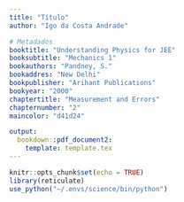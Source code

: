 ```yaml
---
title: "Título"
author: "Igo da Costa Andrade"

# Metadados
booktitle: "Understanding Physics for JEE"
booksubtitle: "Mechanics 1"
bookauthors: "Pandney, S."
bookaddres: "New Delhi"
bookpublisher: "Arihant Publications"
bookyear: "2000"
chaptertitle: "Measurement and Errors"
chapternumber: "2"
maincolor: "d41d24"

output: 
  bookdown::pdf_document2:
    template: template.tex
---
```


```r
knitr::opts_chunk$set(echo = TRUE)
library(reticulate)
use_python("~/.envs/science/bin/python")
```


\section*{Questões Objetivas}

\begin{enumerate}
  \item O número de algarismos significativos em 3400 é:
  \begin{enumerate}
    \item 3
    \item 1
    \item 4
    \item 2
  \end{enumerate}
  \iniSol
    Observemos que $3400 = 3,4 \times 10^3$. Assim, temos dois algarismos significativos, a saber, 3 e 4. Portanto, a resposta correta é o item D.
  \fimSol
  %%%%
  \item Os algarismos significativos no número $6,0023$ são:
  \begin{enumerate}
    \item 2
    \item 5
    \item 4
    \item 3
  \end{enumerate}
  \iniSol
    Temos cinco algarismos significativos em $6,0023$: $6, 0, 0, 2, \text{ e } 3$. Resposta correta: item B.
  \fimSol
  %%%%
  \item O comprimento e a largura de uma folha de metal são $3,124$ m e $3,002$ m, respectivamente. A área desta folha, arredondada para o número correto de algarismos significativos, é:
  \begin{enumerate}
    \item $9,378\text{ m}^2$
    \item $9,37\text{ m}^2$
    \item $9,4\text{ m}^2$
    \item Nenhuma das anteriores.
  \end{enumerate}
  \iniSol
    $$
      \text{Área} = \text{Comprimento} \times \text{Largura} = 3,124 \times 3,002 =  9,378248
    $$
    Com a correta quantidade de algarismos significativos, $\text{Área} = 9,378\text{ m}^2$. Resposta: item A.
  \fimSol
  %%%%
  \item O comprimento, a largura e a espessura de um bloco são dadas por $l = 12$ cm, $b = 6$ cm e $t = 2,45$ cm. O volume do bloco, de acordo com o conceito de algarismos significativos, deve ser:
  \begin{enumerate}
    \item $1 \times 10^2\text{ cm}^3$
    \item $2 \times 10^2\text{ cm}^3$
    \item $1,763 \times 10^2\text{ cm}^3$
    \item 1Nenhuma das anteriores.
  \end{enumerate}
  \iniSol
    $$
    V = l \times b \times t = 12 \times 6 \times 2,45 = 176,4 \text{ cm}^3 = 1,764 \times 10^2 \text{ cm}^3
    $$
    Note-se que o comprimento ($l$), a largura ($b$) e a espessura ($t$) possuem respectivamente 2, 1 e 3 algarismos significativos. A resposta do volume $V = l \times b \times t$ deve ser arredondada para a menor quantidade de algarismos significativos das quantidades dadas, ou seja, 1 (um) algarismos significativo. Portanto, de acordo com o conceito de algarismos significativos:
    $$ V = 2 \times 10^2 \text{ cm}^3 $$
    Reposta correta: item B.
  \fimSol
  %%%%
  \item Se o erro na medição do raio de uma esfera é de 1\%, qual será o erro na medição do volume?
  \begin{enumerate}
    \item 1\%
    \item $\dfrac{1}{3}$\%
    \item 3\%
    \item 1Nenhuma das anteriores.
  \end{enumerate}
  \iniSol
  Consideremos a fórmula para o volume $V$ de uma esfera de raio $R$: $$V = \dfrac{4}{3}\pi R^3$$
  Tomando diferenciais em ambos os lados da equação, temos:
  \begin{align*}
    V = \dfrac{4}{3} \pi R^3 &\Rightarrow dV = \dfrac{4}{3}\pi \left(3R^2 dR\right) \Rightarrow dV = \dfrac{4}{3}\pi R^3 \left(3\dfrac{dR}{R}\right) \Rightarrow \dfrac{dV}{V} = 3 \dfrac{dR}{R} \Rightarrow \dfrac{\Delta V}{V} = 3 \dfrac{\Delta R}{R}
  \end{align*}
  Dado que $\dfrac{\Delta R}{R} = 1\%$, temos:
  $$
  \dfrac{\Delta V}{V} = 3 \dfrac{\Delta R}{R} = 3 \cdot 1\% = 3\%
  $$
  Resposta correta: item C.
  \fimSol
  %%%%
  \item A densidade de um cubo é determinada medindo sua massa e o comprimento de seus lados. Se o erro máximo na medição da massa e do comprimento for de 4\% e 3\%, respectivamente, o erro máximo na medição da densidade será:
  \begin{enumerate}
    \item 7\%
    \item 9\%
    \item 12\%
    \item 13\%
  \end{enumerate}
  \iniSol
    Seja o volume ($V$) do cubo dado por $V = l^3$, em que $l$ é comprimento de seus lados. Assim,
    \begin{align*}
      \rho = \dfrac{m}{V} \Rightarrow \rho = \dfrac{m}{l^3}  &\Rightarrow d \rho = \dfrac{dm \cdot l^3 - m \cdot (3l^2 dl)}{(l^3)^6} \Rightarrow \dfrac{d \rho}{\rho} = \dfrac{\dfrac{dm \cdot l^3 - m \cdot (3l^2 dl)}{(l^3)^6}}{\dfrac{m}{l^3}}\\
      &\Rightarrow \dfrac{d \rho}{\rho} = \dfrac{dm}{m} - 3\dfrac{dl}{l}\\
      &\Rightarrow \left(\dfrac{\Delta \rho}{\rho}\right)_{max} = max \left(\pm \dfrac{\Delta m}{m} \mp 3 \dfrac{\Delta l}{l}\right)\\
      &\Rightarrow \left(\dfrac{\Delta \rho}{\rho}\right)_{max} = \dfrac{\Delta m}{m} + 3\dfrac{\Delta l}{l} = 4\% + 3 \cdot 3\%= 13\%
    \end{align*}
    Resposta Correta: item D.
  \fimSol
  %%%%
  \item O erro percentual na medição da massa e da velocidade é de 2\% e 3\%, respectivamente. O erro na medição da energia cinética, obtido a partir da medição da massa e da velocidade, será:
  \begin{enumerate}
    \item 12\%
    \item 10\%
    \item 8\%
    \item 5\%
  \end{enumerate}
  \iniSol
  \begin{align*}
    K = \dfrac{1}{2}mv^2 &\Rightarrow dK = \dfrac{1}{2} dm v^2 + \dfrac{1}{2} m (2v dv) \Rightarrow \dfrac{d K}{K} = \dfrac{\dfrac{1}{2} dm v^2 + \dfrac{1}{2} m (2v dv)}{\dfrac{1}{2}m v^2}\\
    &\Rightarrow \dfrac{dK}{K} = \dfrac{dm}{m} + 2 \dfrac{dv}{v}\\
    &\Rightarrow \left(\dfrac{\Delta K}{K}\right)_{max} = max \left(\pm \dfrac{\Delta m}{m} \pm 2 \dfrac{\Delta v}{v}\right)\\
    &\Rightarrow \left(\dfrac{\Delta K}{K}\right)_{max} = \dfrac{\Delta m}{m} + \dfrac{\Delta v}{v} = 2\% + 2 \cdot 3\% = 8\%
  \end{align*}
  Resposta correta: item C.
  \fimSol
  %%%%
  \item Uma força \( F \) é aplicada em uma placa quadrada de lado \( L \). Se o erro percentual na determinação de \( L \) é de 2\% e o de \( F \) é de 4\%, qual é o erro permitido na pressão?
  \begin{enumerate}
    \item 8\% 
    \item 6\%
    \item 4\%
    \item 2\%
  \end{enumerate}
  \iniSol
    \begin{align*}
      p = \dfrac{F}{A} \Rightarrow p = \dfrac{F}{L^2} & \Rightarrow dp = \dfrac{dF L ^2 - F (2L dL)}{L^2} \Rightarrow \dfrac{dp}{p} = \dfrac{\dfrac{dF L ^2 - F (2L dL)}{L^2}}{\dfrac{F}{L^2}}\\
      &\Rightarrow \dfrac{dp}{p} = \dfrac{dF}{F} - 2\dfrac{dL}{L}\\
      &\Rightarrow \left(\dfrac{\Delta p}{p}\right)_{max} =  max \left(\pm \dfrac{\Delta F}{F} \mp 2 \dfrac{\Delta L}{L}\right)\\
       &\Rightarrow \left(\dfrac{\Delta p}{p}\right)_{max} = \dfrac{\Delta F}{F} + 2 \dfrac{\Delta L}{L} = 4\% + 2 \cdot 2\% = 8\%
    \end{align*}
    Resposta Correta: item A.
  \fimSol
  %%%%
  \item O calor gerado em um circuito depende da resistência, da corrente e do tempo durante o qual a corrente flui. Se o erro na medição desses valores é de 1\%, 2\% e 1\%, respectivamente, então o erro máximo na medição do calor é:
  \begin{enumerate}
    \item 8\%
    \item 6\%
    \item 18\%
    \item 12\%
  \end{enumerate}
  \iniSol
    A potência dissipada em um circuito com resistência $R$, no qual circula uma correten $i$ é dada por $P = Ri^2$. Assim, o calor $H$ gerado num tempo $t$ é:
    $$H = Ri^2 t$$
    Portanto, diferenciando a equação acima, obtemos
    \begin{align*}
      dH = d(Ri^2) t + Ri^2 dt = dR i^2 t + R (2i di) t + Ri^2 dt & \Rightarrow \dfrac{dH}{H} = \dfrac{dR i^2 t + R (2i di) t + Ri^2 dt}{Ri^2 t} \\
      &\Rightarrow \dfrac{dH}{H} = \dfrac{dR}{R} + 2\dfrac{di}{i} + \dfrac{dt}{t}\\
      &\Rightarrow \left(\dfrac{\Delta H}{H}\right)_{max} = max\left(\pm \dfrac{\Delta R}{R} \pm 2 \dfrac{\Delta i}{i} \pm \dfrac{\Delta t}{t}\right)\\
      &\Rightarrow \left(\dfrac{\Delta H}{H}\right)_{max} = \dfrac{\Delta R}{R} +2\dfrac{\Delta i}{i} + \dfrac{\Delta t}{t}\\
      &\Rightarrow \left(\dfrac{\Delta H}{H}\right)_{max} = 1\% + 2 \cdot 2\% + 1\% = 6\%
    \end{align*}
    Resposta Correta: item B.
  \fimSol
  %%%%
  \item Seja \( g \) a aceleração devido à gravidade na superfície da Terra e \( K \) a energia cinética rotacional da Terra. Suponha que o raio da Terra diminua em 2\%. Mantendo todas as outras quantidades constantes, então:
  \begin{enumerate}
    \item $g$ aumenta 2\% e $K$ aumenta 2\%.
    \item $g$ aumenta 4\% e $K$ decresce 4\%.
    \item $g$ decresce 4\% e $K$ decresce 2\%.
    \item $g$ decresce 2\% e $K$ decresce 4\%.
  \end{enumerate}
  \iniSol
  Seja $R$ o raio da Terra. A aceleração da gravidade $g$ na superfície terrestre é dada por:
  $$
    g = \dfrac{G M}{R^2}
  $$
  em que $G = 6,67 \times 10^{-11} \text{ m}^3\text{kg}^{-1}\text{s}^{-2}$ é a constante de gravitação universal e $M$ é a massa da Terra. Considerando uma redução percentual $\dfrac{\Delta R}{R} = 2\%$ no raio terrestre e mantendo as demais quantidades constantes, temos:
  \begin{align*}
    g = GM R^{-2} &\Rightarrow dg = GM (-2R^{-3} dR) \Rightarrow \dfrac{dg}{g} = \dfrac{-2GMR^{-3}dR}{GMR^{-2}}\\
    &\Rightarrow \dfrac{dg}{g} = - 2\dfrac{dR}{R} \Rightarrow \dfrac{\Delta g}{g} = - 2\dfrac{\Delta R}{R} = - 2 \cdot (-2\%) = +4\%
  \end{align*}
  A energia cinética de rotação da Terra é $$K = \dfrac{1}{2}I\omega^2$$
  em que $I = \dfrac{2}{5}MR^2$ é o momento de inércia da Terra, considerada esférica e $\omega$ é a velocidade angular de rotação. Assim:
  $$
  K = \dfrac{1}{5}MR^2\omega^2
  $$
  Diferenciando a equação acima e considerando apenas a variação do raio $R$, temos:
  \begin{align*}
  dK = \dfrac{1}{5}M\omega^2 (2RdR) & \Rightarrow \dfrac{dK}{K} = \dfrac{\dfrac{1}{5}M\omega^2 (2RdR)}{\dfrac{1}{5}MR^2\omega^2}\\
  &\Rightarrow \dfrac{dK}{K} = 2\dfrac{dR}{R}\\
  &\Rightarrow \dfrac{\Delta K}{K} = 2 \dfrac{\Delta R}{R} = 2 \cdot (-2\%) = -4\%
  \end{align*}
  Portanto, uma diminuição de 2\% no raio da Terra provoca um aumento de 4\% na aceleração da gravidade $g$ e uma diminuição de 4\% na energia cinética de rotação.
  
  \fimSol
  %%%%
  \item Uma quantidade física $A$ é dependente de outras quatro quantidades físicas $p$, $q$, $r$ e $s$ por meio da equaçãção $A = \dfrac{\sqrt{pq}}{r^2s^3}$. O erro percentual das medidas de $p$, $q$, $r$ e $s$ são 1\%, 3\%, 0,5\% e 0.33\%, respectivamente, então o erro percentual máximo de $A$ é:
  \begin{enumerate}
    \item 2\%
    \item 0\%
    \item 4\%
    \item 3\%
  \end{enumerate}
  \iniSol
  \begin{small}
  \begin{align*}
    A = \dfrac{\sqrt{pq}}{r^2s^3} & \Rightarrow A = p^{1/2}q^{1/2} r^{-2}s^{-3} \Rightarrow dA = d(p^{1/2}) q^{1/2} r^{-2}s^{-3} + p^{1/2}d(q^{1/2} r^{-2}s^{-3})\\
    &\Rightarrow dA = \left(\dfrac{1}{2}p^{-1/2}dp\right)q^{1/2} r^{-2}s^{-3} + p^{1/2} \left[d(q^{1/2})r^{-2}s^{-3} + q^{1/2}d(r^{-2}s^{-3})\right]\\
    &\Rightarrow dA = \dfrac{1}{2}p^{-1/2}q^{1/2}r^{-2}s^{-3}dp + p^{1/2} \left\lbrace\left(\dfrac{1}{2}q^{-1/2}dq\right)r^{-2}s^{-3} + q^{1/2} \left[\left(-2r^{-3} dr\right) s^{-2} + r^{-2} \left(-3s^{-4}ds\right) \right]\right\rbrace\\
    &\Rightarrow dA = \dfrac{1}{2}p^{-1/2}q^{1/2}r^{-2}s^{-3} dp + \dfrac{1}{2}p^{1/2}q^{-1/2}r^{-2}s^{-3}dq - 2p^{1/2}q^{-2}r^{-3}s^{-3}dr - 3p^{1/2}q^{1/2}r^{-2}s^{-4}ds\\
    &\Rightarrow \dfrac{dA}{A} = \dfrac{1}{2} \dfrac{p^{-1/2}q^{1/2}r^{-2}s^{-3} dp}{p^{1/2}q^{1/2} r^{-2}s^{-3}} + \dfrac{1}{2} \dfrac{p^{1/2}q^{-1/2}r^{-2}s^{-3}dq}{p^{1/2}q^{1/2} r^{-2}s^{-3}} - 2 \dfrac{p^{1/2}q^{-2}r^{-3}s^{-3}dr}{p^{1/2}q^{1/2} r^{-2}s^{-3}} - 3 \dfrac{p^{1/2}q^{1/2}r^{-2}s^{-4}ds}{p^{1/2}q^{1/2} r^{-2}s^{-3}}\\
    &\Rightarrow \dfrac{dA}{A} = \dfrac{1}{2}\dfrac{dp}{p} + \dfrac{1}{2}\dfrac{dq}{q} - 2\dfrac{dr}{r} - 3 \dfrac{ds}{s}\\
    &\Rightarrow \dfrac{\Delta A}{A} = \dfrac{1}{2}\left(\pm \dfrac{\Delta p}{p}\right) + \dfrac{1}{2}\left(\pm \dfrac{\Delta q}{q}\right) - 2 \left(\pm \dfrac{\Delta r}{r}\right) - 3 \left(\pm \dfrac{\Delta s}{s}\right)\\
    & \Rightarrow \left(\dfrac{\Delta A}{A}\right)_{max} = max \left[\dfrac{1}{2}\left(\pm \dfrac{\Delta p}{p}\right) + \dfrac{1}{2}\left(\pm \dfrac{\Delta q}{q}\right) - 2 \left(\pm \dfrac{\Delta r}{r}\right) - 3 \left(\pm \dfrac{\Delta s}{s}\right)\right]\\
    &\Rightarrow \left(\dfrac{\Delta A}{A}\right)_{max} = \dfrac{1}{2}\dfrac{\Delta p}{p} + \dfrac{1}{2}\dfrac{\Delta q}{q} + 2 \dfrac{\Delta r}{r} + 3 \dfrac{\Delta s}{s}\\
    &\Rightarrow \left(\dfrac{\Delta A}{A}\right)_{max} = \dfrac{1}{2} \cdot 1\% + \dfrac{1}{2} \cdot 3\% + 2 \cdot 0,5\% + 3 \cdot 0,33\%\\
    &\Rightarrow \left(\dfrac{\Delta A}{A}\right)_{max} \approx 4\%
  \end{align*}
  \end{small}
  Resposta Correta: item C.
  \fimSol
  %%%%
  \item O comprimento de um pêndulo simples é de aproximadamente 100 cm, com uma precisão conhecida de 1 mm. Seu período de oscilação é de 2 s, determinado ao medir o tempo de 100 oscilações utilizando um relógio com resolução de 0,1 s. Qual é a precisão no valor determinado de $g$?
  \begin{enumerate}
    \item 0,2\%
    \item 0,1\%
    \item 0,5\%
    \item 2\%
  \end{enumerate}
  \iniSol
  O período de oscilação $T$ de um pêndulo simples de comprimento $L$ é dado por:
  $$
  T = 2\pi \sqrt{\dfrac{g}{L}}
  $$
  em que $g$ é a aceleração da gravidade.
  
  Isolando $g$, obtemos
  $$
  g = \dfrac{1}{4\pi^2}T^2 L
  $$
  Se $T$ foi medido como a média de $n = 100$ oscilações cuja duração total foi igual a $t$, temos:
  $$
  g = \dfrac{1}{4\pi^2} \left(\dfrac{t}{n}\right)^2L \Rightarrow  g = \dfrac{1}{4\pi n^2} t^2 L
  $$
  
  Tomanto a diferencial da expressão acima, obtemos:
  \begin{align*}
    dg = \dfrac{1}{4\pi n^2} \left(2t dt L + t^2 dL\right) &\Rightarrow \dfrac{dg}{g} = 2\dfrac{dt}{t} + \dfrac{dL}{L}\\
    &\Rightarrow \left(\dfrac{\Delta g}{g}\right)_{max} = 2\dfrac{\Delta t}{t} + \dfrac{\Delta L}{L}\\
    &\Rightarrow \left(\dfrac{\Delta g}{g}\right)_{max} = 2 \cdot \dfrac{0,1}{200} + \dfrac{1}{1000} = 0,002 = 0,2\%
  \end{align*}
  \fimSol
  %%%%
  \item A massa de uma bola é 1,76 kg, A massa destas bolas é:
  \begin{enumerate}
    \item $0,44\times 10^{3}$ kg
    \item $44,0$ kg
    \item $44$ kg
    \item $44,00$ kg
  \end{enumerate}
  \iniSol
    \begin{align*}
      M = 25 \times 1,76 = 44,0\text{kg}
    \end{align*}
    Resposta Correta: item B.
  \fimSol
  %%%%
  \item A menor divisão de um cronômetro é de 0,2 s. O tempo de 20 oscilações de um pêndulo foi medido como 25 s. O erro percentual no período é:
  \begin{enumerate}
    \item 1,2\%
    \item 0,8\%
    \item 1,8\%
    \item Nenhuma das anteriores.
  \end{enumerate}
  \iniSol
    Seja $T$ o período de oscilação, medido por meio  da média de $n$ oscilações com duração total igual a $t$. Assim, 
    \begin{align*}
      T = \dfrac{t}{n} &\Rightarrow dT = \dfrac{dt}{n} \Rightarrow \dfrac{dT}{T} = \dfrac{\dfrac{dt}{n}}{\dfrac{t}{n}} \Rightarrow \dfrac{dT}{T} = \dfrac{dt}{t}\\
      &\Rightarrow \dfrac{\Delta T}{T} = \dfrac{\Delta t}{t}\\
      &\Rightarrow \dfrac{\Delta T}{T} = = \dfrac{0,2}{25} 8 \times 10^{-3} = 0,8\%
    \end{align*}
    Resposta Correta: item B.
  \fimSol
  %%%%
\end{enumerate}



\newpage
\section*{Questões Subjetivas}

\begin{enumerate}
  \item Escreva o número de algarismos significativos das seguintes quantidades:
  \begin{enumerate}
    \item $6428$
    \iniSol
      $$
      6428 = 6,428 \times 10^{3} \Rightarrow 4 \text{ algarismos significativos}
      $$
    \fimSol
    \item $62,00$ m
    
    \item $0,00628$ cm
    
    \item $1200$ N 
  \end{enumerate}
\end{enumerate}




